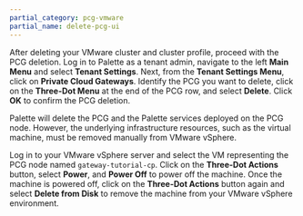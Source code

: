 ```yaml
---
partial_category: pcg-vmware
partial_name: delete-pcg-ui
---
```


After deleting your VMware cluster and cluster profile, proceed with the PCG deletion. Log in to Palette as a tenant
admin, navigate to the left **Main Menu** and select **Tenant Settings**. Next, from the **Tenant Settings Menu**, click
on **Private Cloud Gateways**. Identify the PCG you want to delete, click on the **Three-Dot Menu** at the end of the
PCG row, and select **Delete**. Click **OK** to confirm the PCG deletion.

Palette will delete the PCG and the Palette services deployed on the PCG node. However, the underlying infrastructure
resources, such as the virtual machine, must be removed manually from VMware vSphere.

Log in to your VMware vSphere server and select the VM representing the PCG node named `gateway-tutorial-cp`. Click on
the **Three-Dot Actions** button, select **Power**, and **Power Off** to power off the machine. Once the machine is
powered off, click on the **Three-Dot Actions** button again and select **Delete from Disk** to remove the machine from
your VMware vSphere environment.
